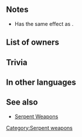 {{Weapon Infobox
|tagid=SID_ブラーサーペント
|weaponType=Blue Tome
|weaponName={{PAGENAME}}
|might=8
|range=2
|effect=If foe initiates combat and uses bow, dagger, magic, or staff, grants Def/Res+6 during combat.
|cost=200
|exclusive=0
|userVersion1=Closed|userVersion2=Open|statModifiers=0,8,0,0,0
|next=Blárserpent+
|promotionRarity=5
|promotionTier=1
|required=Elthunder;Ellight
|SE=se_effect_serpent.flac
|properties=random_owner
}}
==Notes==
* Has the same effect as {{Pt|Distant Def 3}}.
{{IfFoeInitiates}}
{{Combat boosts}}
==List of owners==
{{Skill Hero List}}
==Trivia==
{{TomeColorTrivia|blar}}
==In other languages==
{{OtherLanguages
|japanese=ブラーサーペント
|german=Blárschlange
|spanishEU=Sierpe zarca
|spanishLA=Sierpe añil
|french=Crochets saphir
|italian=Turchinserpe
|chineseTW=蒼藍海蛇
|portuguese=Serpente anil
}}
==See also==
{{See also skills|cond=Description LIKE '%if foe initiates combat% Def/Res+%during combat%' AND WikiName NOT LIKE '%serpent%' AND WikiName NOT LIKE '%guard bow%' AND Exclusive='1'|columns=3}}
* [[Serpent Weapons]]
{{Weapons Navbox}}
[[Category:Serpent weapons]]